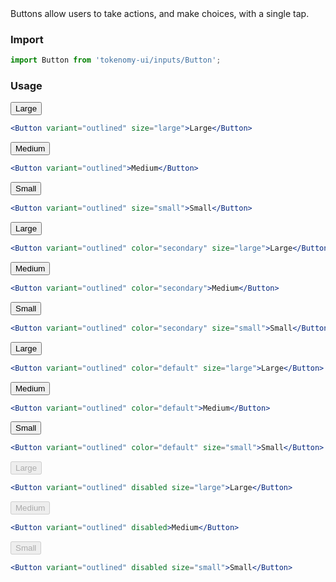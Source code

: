 
<Title>Button</Title>
<Subtitle>
  Buttons allow users to take actions, and make choices, with a single tap.
</Subtitle>

### Import

```jsx
import Button from 'tokenomy-ui/inputs/Button';
```

### Usage

<TabsState initial="primary">
  <div id="primary" title="Primary"><div>
<Button variant="outlined" size="large" style={{ marginTop: 20 }}>Large</Button>

```jsx
<Button variant="outlined" size="large">Large</Button>
```
<Button variant="outlined">Medium</Button>

```jsx
<Button variant="outlined">Medium</Button>
```
<Button variant="outlined" size="small">Small</Button>

```jsx
<Button variant="outlined" size="small">Small</Button>
```

  </div></div>
  <div id="secondary" title="Secondary"><div>
<Button variant="outlined" color="secondary" size="large" style={{ marginTop: 20 }}>Large</Button>

```jsx
<Button variant="outlined" color="secondary" size="large">Large</Button>
```
<Button variant="outlined" color="secondary">Medium</Button>

```jsx
<Button variant="outlined" color="secondary">Medium</Button>
```
<Button variant="outlined" color="secondary" size="small">Small</Button>

```jsx
<Button variant="outlined" color="secondary" size="small">Small</Button>
```

  </div></div>
  <div id="default" title="Default"><div>
<Button variant="outlined" color="default" size="large" style={{ marginTop: 20 }}>Large</Button>

```jsx
<Button variant="outlined" color="default" size="large">Large</Button>
```
<Button variant="outlined" color="default">Medium</Button>

```jsx
<Button variant="outlined" color="default">Medium</Button>
```
<Button variant="outlined" color="default" size="small">Small</Button>

```jsx
<Button variant="outlined" color="default" size="small">Small</Button>
```

  </div></div>
  <div id="disabled" title="Disabled"><div>
<Button variant="outlined" disabled size="large" style={{ marginTop: 20 }}>Large</Button>

```jsx
<Button variant="outlined" disabled size="large">Large</Button>
```
<Button variant="outlined" disabled>Medium</Button>

```jsx
<Button variant="outlined" disabled>Medium</Button>
```
<Button variant="outlined" disabled size="small">Small</Button>

```jsx
<Button variant="outlined" disabled size="small">Small</Button>
```

  </div></div>

</TabsState>
